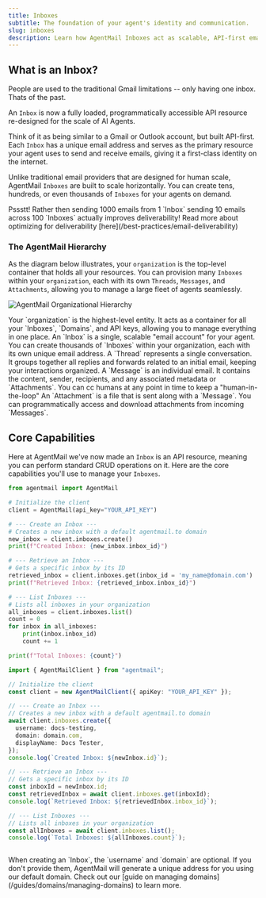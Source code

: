 ```yaml
---
title: Inboxes
subtitle: The foundation of your agent's identity and communication.
slug: inboxes
description: Learn how AgentMail Inboxes act as scalable, API-first email accounts for your agents.
---
```


## What is an Inbox?

People are used to the traditional Gmail limitations -- only having one inbox. Thats of the past.

An `Inbox` is now a fully loaded, programmatically accessible API resource re-designed for the scale of AI Agents.

Think of it as being similar to a Gmail or Outlook account, but built API-first. Each `Inbox` has a unique email address and serves as the primary resource your agent uses to send and receive emails, giving it a first-class identity on the internet.

Unlike traditional email providers that are designed for human scale, AgentMail `Inboxes` are built to scale horizontally. You can create tens, hundreds, or even thousands of `Inboxes` for your agents on demand.

<Tip>
  Pssstt! Rather then sending 1000 emails from 1 `Inbox` sending 10 emails
  across 100 `Inboxes` actually improves deliverability! Read more about
  optimizing for deliverability [here](/best-practices/email-deliverability)
</Tip>

### The AgentMail Hierarchy

As the diagram below illustrates, your `organization` is the top-level container that holds all your resources. You can provision many `Inboxes` within your `organization`, each with its own `Threads`, `Messages`, and `Attachments`, allowing you to manage a large fleet of agents seamlessly.

<img
  src="../../assets/hierarchy-diagram.png"
  alt="AgentMail Organizational Hierarchy"
/>

<Steps>
  <Step title="Organization">
    Your `organization` is the highest-level entity. It acts as a container for
    all your `Inboxes`, `Domains`, and API keys, allowing you to manage
    everything in one place.
  </Step>
  <Step title="Inbox">
    An `Inbox` is a single, scalable "email account" for your agent. You can
    create thousands of `Inboxes` within your organization, each with its own
    unique email address.
  </Step>
  <Step title="Thread">
    A `Thread` represents a single conversation. It groups together all replies
    and forwards related to an initial email, keeping your interactions
    organized.
  </Step>
  <Step title="Message">
    A `Message` is an individual email. It contains the content, sender,
    recipients, and any associated metadata or `Attachments`. You can cc humans
    at any point in time to keep a "human-in-the-loop"
  </Step>
  <Step title="Attachment">
    An `Attachment` is a file that is sent along with a `Message`. You can
    programmatically access and download attachments from incoming `Messages`.
  </Step>
</Steps>

## Core Capabilities

Here at AgentMail we've now made an `Inbox` is an API resource, meaning you can perform standard CRUD operations on it. Here are the core capabilities you'll use to manage your `Inboxes`.

<CodeBlocks>

```python
from agentmail import AgentMail

# Initialize the client
client = AgentMail(api_key="YOUR_API_KEY")

# --- Create an Inbox ---
# Creates a new inbox with a default agentmail.to domain
new_inbox = client.inboxes.create()
print(f"Created Inbox: {new_inbox.inbox_id}")

# --- Retrieve an Inbox ---
# Gets a specific inbox by its ID
retrieved_inbox = client.inboxes.get(inbox_id = 'my_name@domain.com')
print(f"Retrieved Inbox: {retrieved_inbox.inbox_id}")

# --- List Inboxes ---
# Lists all inboxes in your organization
all_inboxes = client.inboxes.list()
count = 0
for inbox in all_inboxes:
    print(inbox.inbox_id)
    count += 1

print(f"Total Inboxes: {count}")

```

```typescript title="TypeScript"
import { AgentMailClient } from "agentmail";

// Initialize the client
const client = new AgentMailClient({ apiKey: "YOUR_API_KEY" });

// --- Create an Inbox ---
// Creates a new inbox with a default agentmail.to domain
await client.inboxes.create({
  username: docs-testing,
  domain: domain.com,
  displayName: Docs Tester,
});
console.log(`Created Inbox: ${newInbox.id}`);

// --- Retrieve an Inbox ---
// Gets a specific inbox by its ID
const inboxId = newInbox.id;
const retrievedInbox = await client.inboxes.get(inboxId);
console.log(`Retrieved Inbox: ${retrievedInbox.inbox_id}`);

// --- List Inboxes ---
// Lists all inboxes in your organization
const allInboxes = await client.inboxes.list();
console.log(`Total Inboxes: ${allInboxes.count}`);



```

</CodeBlocks>

<Tip>
  When creating an `Inbox`, the `username` and `domain` are optional. If you
  don't provide them, AgentMail will generate a unique address for you using our
  default domain. Check out our [guide on managing
  domains](/guides/domains/managing-domains) to learn more.
</Tip>
